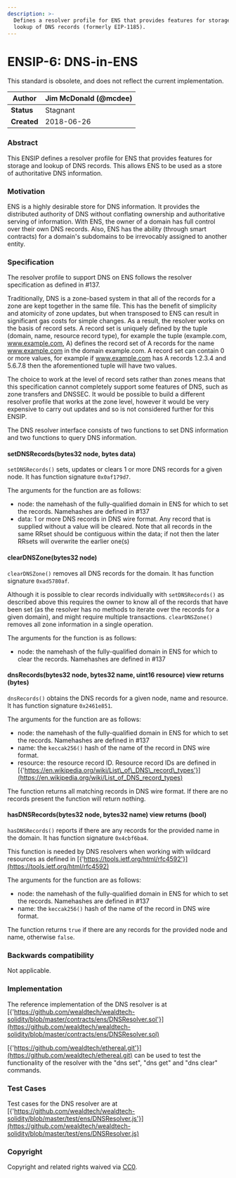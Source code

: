 ```yaml
---
description: >-
  Defines a resolver profile for ENS that provides features for storage and
  lookup of DNS records (formerly EIP-1185).
---
```


# ENSIP-6: DNS-in-ENS

<Callout type="warning" emoji="⚠️">
This standard is obsolete, and does not reflect the current implementation.
</Callout>

| **Author**  | Jim McDonald (@mcdee) |
| ----------- | --------------------- |
| **Status**  | Stagnant              |
| **Created** | 2018-06-26            |

### Abstract

This ENSIP defines a resolver profile for ENS that provides features for storage and lookup of DNS records. This allows ENS to be used as a store of authoritative DNS information.

### Motivation

ENS is a highly desirable store for DNS information. It provides the distributed authority of DNS without conflating ownership and authoritative serving of information. With ENS, the owner of a domain has full control over their own DNS records. Also, ENS has the ability (through smart contracts) for a domain's subdomains to be irrevocably assigned to another entity.

### Specification

The resolver profile to support DNS on ENS follows the resolver specification as defined in #137.

Traditionally, DNS is a zone-based system in that all of the records for a zone are kept together in the same file. This has the benefit of simplicity and atomicity of zone updates, but when transposed to ENS can result in significant gas costs for simple changes. As a result, the resolver works on the basis of record sets. A record set is uniquely defined by the tuple (domain, name, resource record type), for example the tuple (example.com, www.example.com, A) defines the record set of A records for the name www.example.com in the domain example.com. A record set can contain 0 or more values, for example if www.example.com has A records 1.2.3.4 and 5.6.7.8 then the aforementioned tuple will have two values.

The choice to work at the level of record sets rather than zones means that this specification cannot completely support some features of DNS, such as zone transfers and DNSSEC. It would be possible to build a different resolver profile that works at the zone level, however it would be very expensive to carry out updates and so is not considered further for this ENSIP.

The DNS resolver interface consists of two functions to set DNS information and two functions to query DNS information.

#### setDNSRecords(bytes32 node, bytes data)

`setDNSRecords()` sets, updates or clears 1 or more DNS records for a given node. It has function signature `0x0af179d7`.

The arguments for the function are as follows:

* node: the namehash of the fully-qualified domain in ENS for which to set the records. Namehashes are defined in #137
* data: 1 or more DNS records in DNS wire format. Any record that is supplied without a value will be cleared. Note that all records in the same RRset should be contiguous within the data; if not then the later RRsets will overwrite the earlier one(s)

#### clearDNSZone(bytes32 node)

`clearDNSZone()` removes all DNS records for the domain. It has function signature `0xad5780af`.

Although it is possible to clear records individually with `setDNSRecords()` as described above this requires the owner to know all of the records that have been set (as the resolver has no methods to iterate over the records for a given domain), and might require multiple transactions. `clearDNSZone()` removes all zone information in a single operation.

The arguments for the function is as follows:

* node: the namehash of the fully-qualified domain in ENS for which to clear the records. Namehashes are defined in #137

#### dnsRecords(bytes32 node, bytes32 name, uint16 resource) view returns (bytes)

`dnsRecords()` obtains the DNS records for a given node, name and resource. It has function signature `0x2461e851`.

The arguments for the function are as follows:

* node: the namehash of the fully-qualified domain in ENS for which to set the records. Namehashes are defined in #137
* name: the `keccak256()` hash of the name of the record in DNS wire format.
* resource: the resource record ID. Resource record IDs are defined in [{'https://en.wikipedia.org/wiki/List\_of\_DNS\_record\_types'}](https://en.wikipedia.org/wiki/List_of_DNS_record_types)

The function returns all matching records in DNS wire format. If there are no records present the function will return nothing.

#### hasDNSRecords(bytes32 node, bytes32 name) view returns (bool)

`hasDNSRecords()` reports if there are any records for the provided name in the domain. It has function signature `0x4cbf6ba4`.

This function is needed by DNS resolvers when working with wildcard resources as defined in [{'https://tools.ietf.org/html/rfc4592'}](https://tools.ietf.org/html/rfc4592)

The arguments for the function are as follows:

* node: the namehash of the fully-qualified domain in ENS for which to set the records. Namehashes are defined in #137
* name: the `keccak256()` hash of the name of the record in DNS wire format.

The function returns `true` if there are any records for the provided node and name, otherwise `false`.

### Backwards compatibility

Not applicable.

### Implementation

The reference implementation of the DNS resolver is at [{'https://github.com/wealdtech/wealdtech-solidity/blob/master/contracts/ens/DNSResolver.sol'}](https://github.com/wealdtech/wealdtech-solidity/blob/master/contracts/ens/DNSResolver.sol)

[{'https://github.com/wealdtech/ethereal.git'}](https://github.com/wealdtech/ethereal.git) can be used to test the functionality of the resolver with the "dns set", "dns get" and "dns clear" commands.

### Test Cases

Test cases for the DNS resolver are at [{'https://github.com/wealdtech/wealdtech-solidity/blob/master/test/ens/DNSResolver.js'}](https://github.com/wealdtech/wealdtech-solidity/blob/master/test/ens/DNSResolver.js)

### Copyright

Copyright and related rights waived via [CC0](https://creativecommons.org/publicdomain/zero/1.0/).
